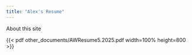 ```yaml
---
title: "Alex's Resume"
---
```


About this site

{{< pdf other_documents/AWResume5.2025.pdf width=100% height=800 >}}